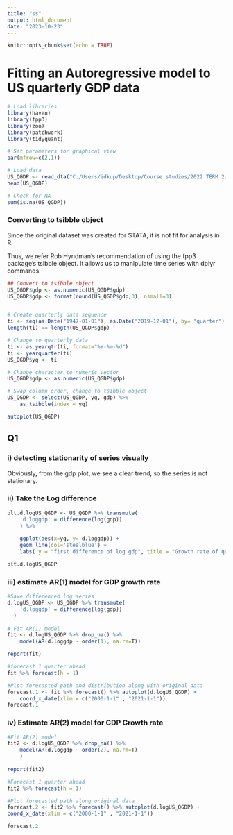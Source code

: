 ```yaml
---
title: "ss"
output: html_document
date: "2023-10-23"
---
```


```r
knitr::opts_chunk$set(echo = TRUE)
```

# Fitting an Autoregressive model to US quarterly GDP data

```r
# Load libraries
library(haven)
library(fpp3)
library(zoo)
library(patchwork)
library(tidyquant) 
```

```r
# Set parameters for graphical view
par(mfrow=c(2,1))
```

```r
# Load data
US_QGDP <- read_dta("C:/Users/idkup/Desktop/Course studies/2022 TERM 2/ECON4120/US_QGDP.dta")
head(US_QGDP)
```

```r
# Check for NA
sum(is.na(US_QGDP))
```

### Converting to tsibble object

Since the original dataset was created for STATA, it is not fit for analysis in R.

Thus, we refer Rob Hyndman's recommendation of using the fpp3 package's tsibble object. It allows us to manipulate time series with dplyr commands.

```r
## Convert to tsibble object 
US_QGDP$gdp <- as.numeric(US_QGDP$gdp)
US_QGDP$gdp <- format(round(US_QGDP$gdp,3), nsmall=3)


# Create quarterly data sequence
ti <- seq(as.Date("1947-01-01"), as.Date("2019-12-01"), by= "quarter")
length(ti) == length(US_QGDP$gdp) 

# Change to quarterly data
ti <- as.yearqtr(ti, format="%Y-%m-%d")
ti <- yearquarter(ti)
US_QGDP$yq <- ti

# Change character to numeric vector
US_QGDP$gdp <- as.numeric(US_QGDP$gdp)

# Swap column order, change to tsibble object
US_QGDP <- select(US_QGDP, yq, gdp) %>%
	as_tsibble(index = yq)

autoplot(US_QGDP)
```

## Q1

### i) detecting stationarity of series visually

Obviously, from the gdp plot, we see a clear trend, so the series is not stationary.

### ii) Take the Log difference

```r
plt.d.logUS_QGDP <- US_QGDP %>% transmute(
	'd.loggdp' = difference(log(gdp))
	) %>%
	
	ggplot(aes(x=yq, y= d.loggdp)) +
	geom_line(col='steelblue') +
	labs( y = "first difference of log gdp", title = "Growth rate of quarterly GDP")

plt.d.logUS_QGDP
```

### iii) estimate AR(1) model for GDP growth rate

```r

#Save differenced log series
d.logUS_QGDP <- US_QGDP %>% transmute(
	'd.loggdp' = difference(log(gdp))
  )
	
# Fit AR(1) model
fit <- d.logUS_QGDP %>% drop_na() %>%
	model(AR(d.loggdp ~ order(1), na.rm=T))

report(fit)
```

```r

#forecast 1 quarter ahead
fit %>% forecast(h = 1)

#Plot forecasted path and distribution along with original data
forecast.1 <- fit %>% forecast() %>% autoplot(d.logUS_QGDP) + 
	coord_x_date(xlim = c("2000-1-1" , "2021-1-1"))
forecast.1
```

### iv) Estimate AR(2) model for GDP Growth rate

```r
#Fit AR(2) model
fit2 <- d.logUS_QGDP %>% drop_na() %>%
	model(AR(d.loggdp ~ order(2), na.rm=T)
	)
	
report(fit2)

#Forecast 1 quarter ahead
fit2 %>% forecast(h = 1)

#Plot forecasted path along original data
forecast.2 <- fit2 %>% forecast() %>% autoplot(d.logUS_QGDP) +
coord_x_date(xlim = c("2000-1-1" , "2021-1-1"))

forecast.2

```
